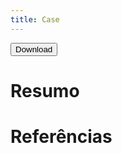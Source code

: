 ```yaml
---
title: Case
---
```


<a href = "../case.zip"><button>Download</button></a>

# Resumo

# Referências
